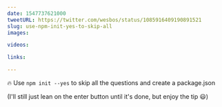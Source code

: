 ```yaml
---
date: 1547737621000
tweetURL: https://twitter.com/wesbos/status/1085916409190891521
slug: use-npm-init-yes-to-skip-all
images:

videos:

links:

---
```

🔥 Use `npm init --yes` to skip all the questions and create a package.json

(I'll still just lean on the enter button until it's done, but enjoy the tip 😃)
